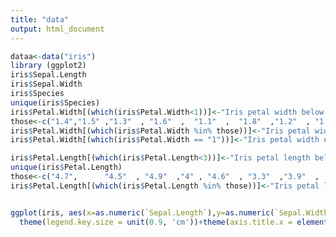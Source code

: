 ```yaml
---
title: "data"
output: html_document
---
```


```r
dataa<-data("iris")
library (ggplot2)
iris$Sepal.Length
iris$Sepal.Width
iris$Species
unique(iris$Species)
iris$Petal.Width[(which(iris$Petal.Width<1))]<-"Iris petal width below 1"
those<-c("1.4","1.5" ,"1.3"  , "1.6"  ,  "1.1"  ,  "1.8"  ,"1.2"  , "1.7" , "2.5"  , "1.9", "2.1" ,"2.2" , "2","2.4", "2.3" )
iris$Petal.Width[(which(iris$Petal.Width %in% those))]<-"Iris petal width above 1"
iris$Petal.Width[(which(iris$Petal.Width == "1"))]<-"Iris petal width equal 1"

iris$Petal.Length[(which(iris$Petal.Length<3))]<-"Iris petal length below 3"
unique(iris$Petal.Length)
those<-c("4.7",      "4.5"  , "4.9"  ,"4" , "4.6"  , "3.3"  ,"3.9"  ,  "3.5"   , "4.2", "3.6"   ,"4.4"  ,  "4.1" ,  "4.8" ,   "4.3"   , "5","3.8"         ,"3.7","5.1"  ,"6"              ,    "5.9"                ,      "5.6"              ,       "5.8"             ,         "6.6"       ,"6.3"  ,  "6.1", "5.3"   , "5.5"  ,"6.7" , "6.9" , "5.7" ,  "6.4"  , "5.4"  ,"5.2" ,"3"       )
iris$Petal.Length[(which(iris$Petal.Length %in% those))]<-"Iris petal length equal/above 3"


ggplot(iris, aes(x=as.numeric(`Sepal.Length`),y=as.numeric(`Sepal.Width`),color = `Species`))+geom_point(alpha=0.75,size=1.75)+labs(x="Sepal length(cm)")+labs(y="Sepal width(cm)",size=2)+ggtitle("Iris sepal Length vs. Iris sepal Width")+ labs(color = "Iris species")+scale_colour_manual(values =c("orange",4,"purple"))+
  theme(legend.key.size = unit(0.9, 'cm'))+theme(axis.title.x = element_text(size = 11.5),axis.title.y = element_text(size = 11.5),axis.text.x = element_text(size = 10.5,colour="black"),axis.text.y = element_text(size = 10.5,colour="black"))+scale_x_continuous( breaks=c(4,5,6,7,8))+facet_grid(Petal.Length~Petal.Width)
```